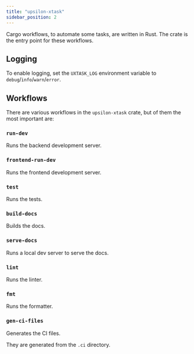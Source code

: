 ```yaml
---
title: "upsilon-xtask"
sidebar_position: 2
---
```



Cargo workflows, to automate some tasks, are written in Rust.
The <CrateSourceLink kind="dev" crate="upsilon-xtask"/> crate is the entry point
for these workflows.

## Logging

To enable logging, set the `UXTASK_LOG` environment variable to
`debug`/`info`/`warn`/`error`.

## Workflows

There are various workflows in the `upsilon-xtask` crate, but of them the
most important are:

### `run-dev`

Runs the backend development server.

### `frontend-run-dev`

Runs the frontend development server.

### `test`

Runs the tests.

### `build-docs`

Builds the docs.

### `serve-docs`

Runs a local dev server to serve the docs.

### `lint`

Runs the linter.

### `fmt`

Runs the formatter.

### `gen-ci-files`

Generates the CI files.

They are generated from the `.ci` directory.
